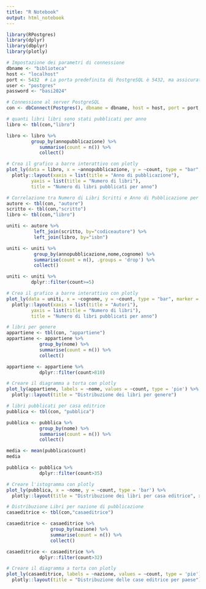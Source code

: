 ---
title: "R Notebook"
output: html_notebook
---
```{r}
library(RPostgres)
library(dplyr)
library(dbplyr)
library(plotly)
```
```{r}
# Impostazione dei parametri di connessione
dbname <- "biblioteca"
host <- "localhost"
port <- 5432  # La porta predefinita di PostgreSQL è 5432, ma assicurati che corrisponda alla configurazione del tuo server
user <- "postgres"
password <- "basi2024"

# Connessione al server PostgreSQL
con <- dbConnect(Postgres(), dbname = dbname, host = host, port = port, user = user, password = password)

```
```{r}
# quanti libri libri sono stati pubblicati per anno
libro <- tbl(con,"libro")

libro <- libro %>%
         group_by(annopubblicazione) %>%
            summarise(count = n()) %>%
            collect()

# Crea il grafico a barre interattivo con plotly
plot_ly(data = libro, x = ~annopubblicazione, y = ~count, type = "bar", marker = list(color = "skyblue")) %>%
  plotly::layout(xaxis = list(title = "Anno di pubblicazione"),
         yaxis = list(title = "Numero di libri"),
         title = "Numero di libri pubblicati per anno")
```
```{r}
# Correlazione tra Numero di Libri Scritti e Anno di Pubblicazione per Ciascun Autore
autore <- tbl(con, "autore")
scritto <- tbl(con,"scritto")
libro <- tbl(con,"libro")

uniti <- autore %>%
          left_join(scritto, by="codiceautore") %>%
          left_join(libro, by="isbn")

uniti <- uniti %>%
          group_by(annopubblicazione,nome,cognome) %>%
          summarise(count = n(), .groups = 'drop') %>%
          collect()            

uniti <- uniti %>%
         dplyr::filter(count>=5)

# Crea il grafico a barre interattivo con plotly
plot_ly(data = uniti, x = ~cognome, y = ~count, type = "bar", marker = list(color = "green")) %>%
  plotly::layout(xaxis = list(title = "Autori"),
         yaxis = list(title = "Numero di libri"),
         title = "Numero di libri pubblicati per anno")
```
```{r}
# libri per genere
appartiene <- tbl(con, "appartiene")
appartiene <- appartiene %>%
            group_by(nome) %>%
            summarise(count = n()) %>%
            collect()

appartiene <- appartiene %>%
            dplyr::filter(count>810)

# Creare il diagramma a torta con plotly
plot_ly(appartiene, labels = ~nome, values = ~count, type = 'pie') %>%
  plotly::layout(title = "Distribuzione dei libri per genere")

```
```{r}
# libri pubblicati per casa editrice
pubblica <- tbl(con, "pubblica")

pubblica <- pubblica %>%
            group_by(nome) %>%
            summarise(count = n()) %>%
            collect()

media <- mean(pubblica$count)
media

pubblica <- pubblica %>%
            dplyr::filter(count>35)

# Creare l'istogramma con plotly
plot_ly(pubblica, x = ~nome, y = ~count, type = 'bar') %>%
  plotly::layout(title = "Distribuzione dei libri per casa editrice", xaxis = list(title = "Casa Editrice"), yaxis = list(title = "Count"))
```
```{r}
# Distribuzione Libri per nazione di pubblicazione
casaeditrice <- tbl(con,"casaeditrice")

casaeditrice <- casaeditrice %>%
                group_by(nazione) %>%
                summarise(count = n()) %>%
                collect()

casaeditrice <- casaeditrice %>%
            dplyr::filter(count>32)

# Creare il diagramma a torta con plotly
plot_ly(casaeditrice, labels = ~nazione, values = ~count, type = 'pie') %>%
  plotly::layout(title = "Distribuzione delle case editrice per paese")
```
